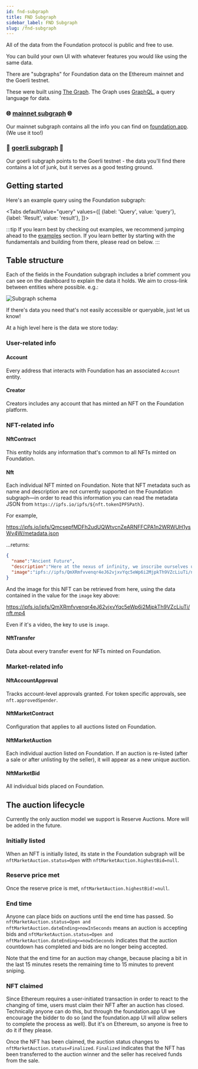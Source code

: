 ```yaml
---
id: fnd-subgraph
title: FND Subgraph
sidebar_label: FND Subgraph
slug: /fnd-subgraph
---
```



All of the data from the Foundation protocol is public and free to use.

You can build your own UI with whatever features you would like using the same data.

There are "subgraphs" for Foundation data on the Ethereum mainnet and the Goerli testnet.

These were built using [The Graph](https://thegraph.com/). The Graph uses [GraphQL](https://graphql.org/), a query language for data.

### 🌐 [mainnet subgraph](https://thegraph.com/explorer/subgraph/f8n/fnd) 🌐

Our mainnet subgraph contains all the info you can find on [foundation.app](https://foundation.app). (We use it too!)

### 🚧 [goerli subgraph](https://thegraph.com/explorer/subgraph/f8n/fnd-goerli) 🚧

Our goerli subgraph points to the Goerli testnet - the data you'll find there contains a lot of junk, but it serves as a good testing ground.

## Getting started

Here's an example query using the Foundation subgraph:


<Tabs
  defaultValue="query"
  values={[
    {label: 'Query', value: 'query'},
    {label: 'Result', value: 'result'},
  ]}>
  <TabItem value="query"><ExampleQuery/></TabItem>
  <TabItem value="result"><ExampleResult/></TabItem>
</Tabs>

:::tip
If you learn best by checking out examples, we recommend jumping ahead to the [examples](subgraph-examples) section. If you learn better by starting with the fundamentals and building from there, please read on below.
:::

## Table structure

Each of the fields in the Foundation subgraph includes a brief comment you can see on the dashboard to explain the data it holds. We aim to cross-link between entities where possible. e.g.:

<img alt="Subgraph schema" src="/img/schema.png" />

If there's data you need that's not easily accessible or queryable, just let us know!

At a high level here is the data we store today:

### User-related info

#### **Account**

Every address that interacts with Foundation has an associated `Account` entity.

#### **Creator**

Creators includes any account that has minted an NFT on the Foundation platform.

### NFT-related info

#### **NftContract**

This entity holds any information that's common to all NFTs minted on Foundation.

#### **Nft**

Each individual NFT minted on Foundation. Note that NFT metadata such as name and description are not currently supported on the Foundation subgraph—in order to read this information you can read the metadata JSON from `https://ipfs.io/ipfs/${nft.tokenIPFSPath}`.

For example,

https://ipfs.io/ipfs/QmcsepfMDFh2udUQWtvcnZeARNFFCPA1n2WRWUH1ysWv4W/metadata.json

...returns:

```json
{
  "name":"Ancient Future",
  "description":"Here at the nexus of infinity, we inscribe ourselves upon the sacred discs. For We are the Ancients of a Future Civilization. \n\nSingle Edition VHS Text Art by Sarah Zucker, 2020. Created in studio with Hi8 Camcorder Title Feedback, digital animation and analog processing on VHS. Filmed in 4K from vintage CRT TV screen.\n",
  "image":"ipfs://ipfs/QmXRmfvvenqr4eJ62vjxvYqc5eWp6i2MjpkTh9VZcLiuTi/nft.mp4"
}
```

And the image for this NFT can be retrieved from here, using the data contained in the value for the `image` key above:

https://ipfs.io/ipfs/QmXRmfvvenqr4eJ62vjxvYqc5eWp6i2MjpkTh9VZcLiuTi/nft.mp4

Even if it's a video, the key to use is `image`.

#### **NftTransfer**

Data about every transfer event for NFTs minted on Foundation.

### Market-related info

#### **NftAccountApproval**

Tracks account-level approvals granted. For token specific approvals, see `nft.approvedSpender`.

#### **NftMarketContract**

Configuration that applies to all auctions listed on Foundation.

#### **NftMarketAuction**

Each individual auction listed on Foundation. If an auction is re-listed (after a sale or after unlisting by the seller), it will appear as a new unique auction.

#### **NftMarketBid**

All individual bids placed on Foundation.

## The auction lifecycle

Currently the only auction model we support is Reserve Auctions. More will be added in the future.

### Initially listed

When an NFT is initially listed, its state in the Foundation subgraph will be `nftMarketAuction.status=Open` with `nftMarketAuction.highestBid=null`.

### Reserve price met
Once the reserve price is met, `nftMarketAuction.highestBid!=null`.

### End time
Anyone can place bids on auctions until the end time has passed. So `nftMarketAuction.status=Open and nftMarketAuction.dateEnding>nowInSeconds` means an auction is accepting bids and `nftMarketAuction.status=Open and nftMarketAuction.dateEnding<=nowInSeconds` indicates that the auction countdown has completed and bids are no longer being accepted.

Note that the end time for an auction may change, because placing a bit in the last 15 minutes resets the remaining time to 15 minutes to prevent sniping.

### NFT claimed
Since Ethereum requires a user-initiated transaction in order to react to the changing of time, users must claim their NFT after an auction has closed. Technically anyone can do this, but through the foundation.app UI we encourage the bidder to do so (and the foundation.app UI will allow sellers to complete the process as well). But it's on Ethereum, so anyone is free to do it if they please.

Once the NFT has been claimed, the auction status changes to `nftMarketAuction.status=Finalized`. `Finalized` indicates that the NFT has been transferred to the auction winner and the seller has received funds from the sale.